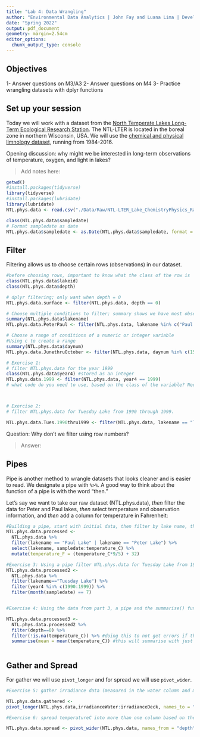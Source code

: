 ```yaml
---
title: "Lab 4: Data Wrangling"
author: "Environmental Data Analytics | John Fay and Luana Lima | Developed by Kateri Salk"
date: "Spring 2022"
output: pdf_document
geometry: margin=2.54cm
editor_options: 
  chunk_output_type: console
---
```


## Objectives
1- Answer questions on M3/A3
2- Answer questions on M4
3- Practice wrangling datasets with dplyr functions

## Set up your session

Today we will work with a dataset from the [North Temperate Lakes Long-Term Ecological Research Station](https://lter.limnology.wisc.edu/about/overview). The NTL-LTER is located in the boreal zone in northern Wisconsin, USA. We will use the [chemical and physical limnology dataset](https://lter.limnology.wisc.edu/content/cascade-project-north-temperate-lakes-lter-core-data-physical-and-chemical-limnology-1984), running from 1984-2016. 

Opening discussion: why might we be interested in long-term observations of temperature, oxygen, and light in lakes?

> Add notes here: 

```r
getwd()
#install.packages(tidyverse)
library(tidyverse)
#install.packages(lubridate)
library(lubridate)
NTL.phys.data <- read.csv("./Data/Raw/NTL-LTER_Lake_ChemistryPhysics_Raw.csv", stringsAsFactors = TRUE)

class(NTL.phys.data$sampledate)
# Format sampledate as date
NTL.phys.data$sampledate <- as.Date(NTL.phys.data$sampledate, format = "%m/%d/%y")
```


## Filter

Filtering allows us to choose certain rows (observations) in our dataset.

```r
#before choosing rows, important to know what the class of the row is
class(NTL.phys.data$lakeid)
class(NTL.phys.data$depth)

# dplyr filtering; only want when depth = 0
NTL.phys.data.surface <- filter(NTL.phys.data, depth == 0)

# Choose multiple conditions to filter; summary shows we have most observations with Paul Lake and Peter Lake
summary(NTL.phys.data$lakename)
NTL.phys.data.PeterPaul <- filter(NTL.phys.data, lakename %in% c("Paul Lake", "Peter Lake"))

# Choose a range of conditions of a numeric or integer variable
#Using c to create a range
summary(NTL.phys.data$daynum)
NTL.phys.data.JunethruOctober <- filter(NTL.phys.data, daynum %in% c(152:304))

# Exercise 1: 
# filter NTL.phys.data for the year 1999
class(NTL.phys.data$year4) #stored as an integer
NTL.phys.data.1999 <- filter(NTL.phys.data, year4 == 1999)
# what code do you need to use, based on the class of the variable? Need to use == code



# Exercise 2: 
# filter NTL.phys.data for Tuesday Lake from 1990 through 1999.

NTL.phys.data.Tues.1990thru1999 <- filter(NTL.phys.data, lakename == "Tuesday Lake", year4 %in% c(1990:1999))


```
Question: Why don't we filter using row numbers?

> Answer:

## Pipes

Pipe is another method to wrangle datasets that looks cleaner and is easier to read.  We designate a pipe with `%>%`. A good way to think about the function of a pipe is with the word "then." 

Let's say we want to take our raw dataset (NTL.phys.data), *then* filter the data for Peter and Paul lakes, *then* select temperature and observation information, and *then* add a column for temperature in Fahrenheit: 

```r
#Building a pipe, start with initial data, then filter by lake name, then select column lakename, then choose between lakedate and then between sampledate:temperature
NTL.phys.data.processed <- 
  NTL.phys.data %>%
  filter(lakename == "Paul Lake" | lakename == "Peter Lake") %>%
  select(lakename, sampledate:temperature_C) %>%
  mutate(temperature_F = (temperature_C*9/5) + 32)

#Exercise 3: Using a pipe filter NTL.phys.data for Tuesday Lake from 1990 through 1999 only for July 
NTL.phys.data.processed2 <-
  NTL.phys.data %>%
  filter(lakename=="Tuesday Lake") %>%
  filter(year4 %in% c(1990:1999)) %>%
  filter(month(sampledate) == 7)


#Exercise 4: Using the data from part 3, a pipe and the summarise() function find the mean surface temperature (hints: you will need to add another filter for depth==0). Make sure you eliminate NAs before computing the means

NTL.phys.data.processed3 <-
  NTL.phys.data.processed2 %>%
  filter(depth==0) %>%
  filter(!is.na(temperature_C)) %>% #doing this to not get errors if there are blanks
  summarise(mean = mean(temperature_C)) #this will summarise with just the mean
  
```

## Gather and Spread

For gather we will use `pivot_longer` and for spread we will use `pivot_wider`.

```r
#Exercise 5: gather irradiance data (measured in the water column and measured on the deck of the sampling boat) into one column using pivot_longer

NTL.phys.data.gathered <-
pivot_longer(NTL.phys.data,irradianceWater:irradianceDeck, names_to = "irradiance", values_to = "radiation")

#Exercise 6: spread temperatureC into more than one column based on the depth

NTL.phys.data.spread <- pivot_wider(NTL.phys.data, names_from = "depth", values_from = "temperature_C")
```

